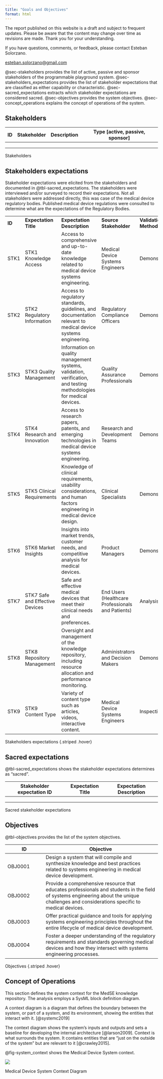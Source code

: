 ```yaml
---
title: "Goals and Objectives"
format: html
---
```


::: callout-caution
The report published on this website is a draft and subject to frequent updates. Please be aware that the content may change over time as revisions are made. Thank you for your understanding.
:::

::: callout-tip
If you have questions, comments, or feedback, please contact Esteban Solorzano.

[esteban.solorzano\@gmail.com](esteban.solorzano@gmail.com)
:::

@sec-stakeholders provides the list of active, passive and sponsor stakeholders of the programmable playground system. @sec-stakeholders_expectations provides the list of stakeholder expectations that are classified as either capability or characteristic. @sec-sacred_expectations extracts which stakeholder expectations are considered sacred. @sec-objectives provides the system objectives. @sec-concept_operations explains the concept of operations of the system.

## Stakeholders {#sec-stakeholders}

::: {#tbl-stakeholders}
| ID  | Stakeholder | Description | Type \[active, passive, sponsor\] |
|-----|-------------|-------------|-----------------------------------|
|     |             |             |                                   |
|     |             |             |                                   |
|     |             |             |                                   |

Stakeholders
:::

## Stakeholders expectations {#sec-stakeholders_expectations}

Stakeholder expectations were elicited from the stakeholders and documented in @tbl-sacred_expectations. The stakeholders were interviewed and/or surveyed to record their expectations. Not all stakeholders were addressed directly, this was case of the medical device regulatory bodies. Published medical device regulations were consulted to determine what are the expectations of the Regulatory Bodies.

```{=html}
<!--
::: {#tbl-stakeholders_expectations}
| ID  | Expectation Title | Expectation Description | Expectation type \[capability, characteristic\] | Stakeholder ID |
|---------------|---------------|---------------|---------------|---------------|
|     |                   |                         |                                                 |                |
|     |                   |                         |                                                 |                |
|     |                   |                         |                                                 |                |

Stakeholders expectations
:::
-->
```
::: {#tbl-stakeholders_expectations}
|        |                                 |                                                                                                                       |                                                   |                       |
|-------------|-------------|----------------------|-------------|-------------|
| **ID** | **Expectation Title**           | **Expectation Description**                                                                                           | **Source Stakeholder**                            | **Validation Method** |
| STK1   | STK1 Knowledge Access           | Access to comprehensive and up-to-date knowledge related to medical device systems engineering.                       | Medical Device Systems Engineers                  | Demonstration         |
| STK2   | STK2 Regulatory Information     | Access to regulatory standards, guidelines, and documentation relevant to medical device systems engineering.         | Regulatory Compliance Officers                    | Demonstration         |
| STK3   | STK3 Quality Management         | Information on quality management systems, validation, verification, and testing methodologies for medical devices.   | Quality Assurance Professionals                   | Demonstration         |
| STK4   | STK4 Research and Innovation    | Access to research papers, patents, and emerging technologies in medical device systems engineering.                  | Research and Development Teams                    | Demonstration         |
| STK5   | STK5 Clinical Requirements      | Knowledge of clinical requirements, usability considerations, and human factors engineering in medical device design. | Clinical Specialists                              | Demonstration         |
| STK6   | STK6 Market Insights            | Insights into market trends, customer needs, and competitive analysis for medical devices.                            | Product Managers                                  | Demonstration         |
| STK7   | STK7 Safe and Effective Devices | Safe and effective medical devices that meet their clinical needs and preferences.                                    | End Users (Healthcare Professionals and Patients) | Analysis              |
| STK8   | STK8 Repository Management      | Oversight and management of the knowledge repository, including resource allocation and performance monitoring.       | Administrators and Decision Makers                | Demonstration         |
| STK9   | STK9 Content Type               | Variety of content type such as articles, videos, interactive content.                                                | Medical Device Systems Engineers                  | Inspection            |

Stakeholders expectations {.striped .hover}
:::

## Sacred expectations {#sec-sacred_expectations}

@tbl-sacred_expectations shows the stakeholder expectations determines as “sacred”.

::: {#tbl-sacred_expectations}
| Stakeholder expectation ID | Expectation Title | Expectation Description |
|----------------------------|-------------------|-------------------------|
|                            |                   |                         |
|                            |                   |                         |
|                            |                   |                         |

Sacred stakeholder expectations
:::

## Objectives {#sec-objectives}

```{=html}
<!--
March 11, 2024. Need to revisit the objectives.
-->
```
@tbl-objectives provides the list of the system objectives.

::: {#tbl-objectives}
| ID      | Objective                                                                                                                                                                                 |
|------------------|------------------------------------------------------|
| OBJ0001 | Design a system that will compile and synthesize knowledge and best practices related to systems engineering in medical device development.                                               |
| OBJ0002 | Provide a comprehensive resource that educates professionals and students in the field of systems engineering about the unique challenges and considerations specific to medical devices. |
| OBJ0003 | Offer practical guidance and tools for applying systems engineering principles throughout the entire lifecycle of medical device development.                                             |
| OBJ0004 | Foster a deeper understanding of the regulatory requirements and standards governing medical devices and how they intersect with systems engineering processes.                           |

Objectives {.striped .hover}
:::

## Concept of Operations {#sec-concept_operations}

This section defines the system context for the MedSE knowledge repository. The analysis employs a SysML block definition diagram.

A context diagram is a diagram that defines the boundary between the system, or part of a system, and its environment, showing the entities that interact with it. [@systemc2019] 

The context diagram shows the system’s inputs and outputs and sets a baseline for developing the internal architecture [@larson2009]. Context is what surrounds the system. It contains entities that are “just on the outside of the system” but are relevant to it [@crawley2015].

@fig-system_context shows the Medical Device System context.

<!--Insert system context diagram image here. Create caption and update cross references -->

::: {#fig-system_context}
![](images/paste-3.png)

Medical Device System Context Diagram
:::

```{=html}
<!--
Provide an explanation of the system context diagram
-->
```